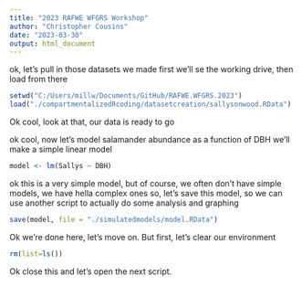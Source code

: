 ```yaml
---
title: "2023 RAFWE WFGRS Workshop"
author: "Christopher Cousins"
date: "2023-03-30"
output: html_document
---
```


ok, let's pull in those datasets we made
first we'll se the working drive, then load from there
```r
setwd("C:/Users/millw/Documents/GitHub/RAFWE.WFGRS.2023")
load("./compartmentalizedRcoding/datasetcreation/sallysonwood.RData")
```
Ok cool, look at that, our data is ready to go

ok cool, now let's model salamander abundance as a function of DBH
we'll make a simple linear model
```r
model <- lm(Sallys ~ DBH)
```

ok this is a very simple model, but of course, we often don't have simple models, we have hella complex ones
so, let's save this model, so we can use another script to actually do some analysis and graphing
```r
save(model, file = "./simulatedmodels/model.RData")
```

Ok we're done here, let's move on. But first, let's clear our environment
```r
rm(list=ls())
```

Ok close this and let's open the next script.